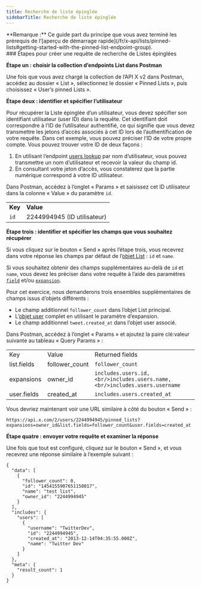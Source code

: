 ```yaml
---
title: Recherche de liste épinglée
sidebarTitle: Recherche de liste épinglée
---
```



<Note>
  **Remarque :** Ce guide part du principe que vous avez terminé les prérequis de l’[aperçu de démarrage rapide](/fr/x-api/lists/pinned-lists#getting-started-with-the-pinned-list-endpoint-group).
</Note>

<div id="steps-to-build-a-pinned-list-lookup-request">
  ### Étapes pour créer une requête de recherche de Listes épinglées
</div>

**Étape un : choisir la collection d’endpoints List dans Postman**

Une fois que vous avez chargé la collection de l’API X v2 dans Postman, accédez au dossier « List », sélectionnez le dossier « Pinned Lists », puis choisissez « User’s pinned Lists ».
 

**Étape deux : identifier et spécifier l’utilisateur**

Pour récupérer la Liste épinglée d’un utilisateur, vous devez spécifier son identifiant utilisateur (user ID) dans la requête. Cet identifiant doit correspondre à l’ID de l’utilisateur authentifié, ce qui signifie que vous devez transmettre les jetons d’accès associés à cet ID lors de l’authentification de votre requête. Dans cet exemple, vous pouvez préciser l’ID de votre propre compte. Vous pouvez trouver votre ID de deux façons :

1. En utilisant l’endpoint [users lookup](/fr/x-api/users/lookup/introduction) par nom d’utilisateur, vous pouvez transmettre un nom d’utilisateur et recevoir la valeur du champ id.
2. En consultant votre jeton d’accès, vous constaterez que la partie numérique correspond à votre ID utilisateur.

Dans Postman, accédez à l’onglet « Params » et saisissez cet ID utilisateur dans la colonne « Value » du paramètre `id`.

|     |     |
| :--- | :--- |
| **Key** | **Value** |
| `id` | 2244994945 (ID utilisateur) |

**Étape trois : identifier et spécifier les champs que vous souhaitez récupérer**

Si vous cliquez sur le bouton « Send » après l’étape trois, vous recevrez dans votre réponse les champs par défaut de l’[objet List](/fr/x-api/fundamentals/data-dictionary#list) : `id` et `name`.

Si vous souhaitez obtenir des champs supplémentaires au-delà de `id` et `name`, vous devez les préciser dans votre requête à l’aide des paramètres [`field`](/fr/x-api/fundamentals/fields) et/ou [`expansion`](/fr/x-api/fundamentals/expansions).

Pour cet exercice, nous demanderons trois ensembles supplémentaires de champs issus d’objets différents :

- Le champ additionnel `follower_count` dans l’objet List principal.
- L’[objet user](/fr/x-api/fundamentals/data-dictionary#user) complet en utilisant le paramètre d’expansion.
- Le champ additionnel `tweet.created_at` dans l’objet user associé.

Dans Postman, accédez à l’onglet « Params » et ajoutez la paire clé:valeur suivante au tableau « Query Params » :

|     |     |     |
| :--- | :--- | :--- |
| Key | Value | Returned fields |
| list.fields | follower\_count | `follower_count` |
| expansions | owner\_id | `includes.users.id,  <br/>includes.users.name,  <br/>includes.users.username` |
| user.fields | created\_at | `includes.users.created_at` |

Vous devriez maintenant voir une URL similaire à côté du bouton « Send » :

`https://api.x.com/2/users/2244994945/pinned_lists?expansions=owner_id&list.fields=follower_count&user.fields=created_at`

**Étape quatre : envoyer votre requête et examiner la réponse**

Une fois que tout est configuré, cliquez sur le bouton « Send », et vous recevrez une réponse similaire à l’exemple suivant :

```
{
  "data": [
    {
      "follower_count": 0,
      "id": "1454155907651158017",
      "name": "test list",
      "owner_id": "2244994945"
    }
  ],
  "includes": {
    "users": [
      {
        "username": "TwitterDev",
        "id": "2244994945",
        "created_at": "2013-12-14T04:35:55.000Z",
        "name": "Twitter Dev"
      }
    ]
  },
  "meta": {
    "result_count": 1
  }
}
```